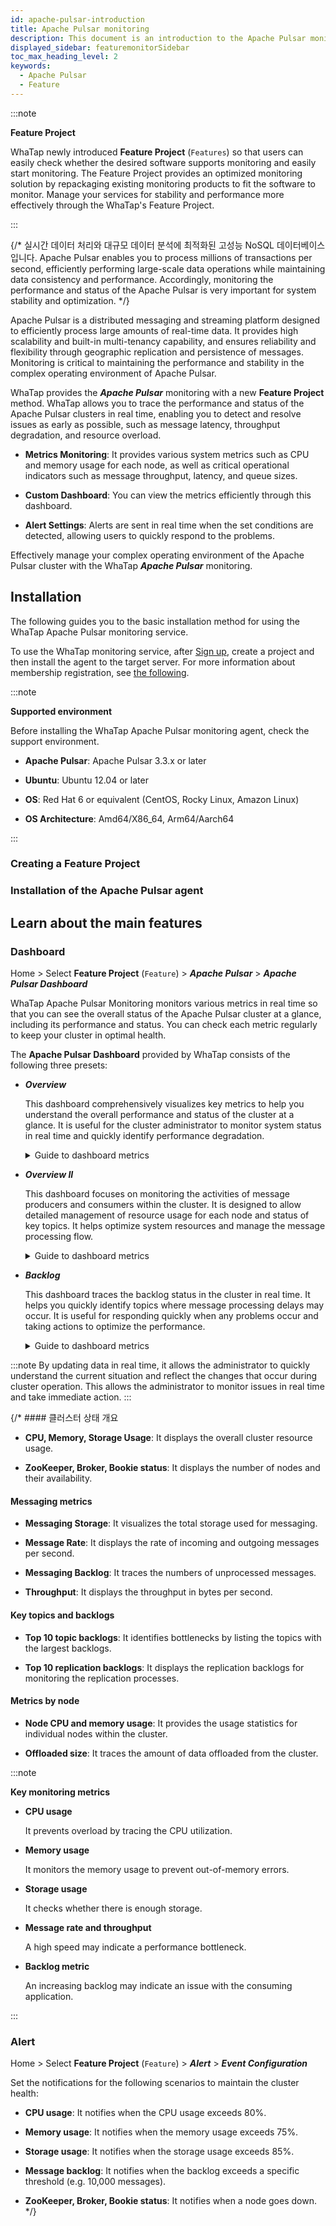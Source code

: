 ```yaml
---
id: apache-pulsar-introduction
title: Apache Pulsar monitoring
description: This document is an introduction to the Apache Pulsar monitoring product.
displayed_sidebar: featuremonitorSidebar
toc_max_heading_level: 2
keywords:
  - Apache Pulsar
  - Feature
---
```



:::note

**Feature Project**<ScrollToLink anchor='feature-project' />

WhaTap newly introduced **Feature Project** (<code class='Features'>Features</code>) so that users can easily check whether the desired software supports monitoring and easily start monitoring. The Feature Project provides an optimized monitoring solution by repackaging existing monitoring products to fit the software to monitor. Manage your services for stability and performance more effectively through the WhaTap's Feature Project. 

:::

{/* 실시간 데이터 처리와 대규모 데이터 분석에 최적화된 고성능 NoSQL 데이터베이스입니다. Apache Pulsar enables you to process millions of transactions per second, efficiently performing large-scale data operations while maintaining data consistency and performance. Accordingly, monitoring the performance and status of the Apache Pulsar is very important for system stability and optimization. */}

Apache Pulsar is a distributed messaging and streaming platform designed to efficiently process large amounts of real-time data. It provides high scalability and built-in multi-tenancy capability, and ensures reliability and flexibility through geographic replication and persistence of messages. Monitoring is critical to maintaining the performance and stability in the complex operating environment of Apache Pulsar. 

WhaTap provides the ***Apache Pulsar*** monitoring with a new **Feature Project** method. WhaTap allows you to trace the performance and status of the Apache Pulsar clusters in real time, enabling you to detect and resolve issues as early as possible, such as message latency, throughput degradation, and resource overload. 

- **Metrics Monitoring**: It provides various system metrics such as CPU and memory usage for each node, as well as critical operational indicators such as message throughput, latency, and queue sizes. 

- **Custom Dashboard**: You can view the metrics efficiently through this dashboard.

- **Alert Settings**: Alerts are sent in real time when the set conditions are detected, allowing users to quickly respond to the problems.

Effectively manage your complex operating environment of the Apache Pulsar cluster with the WhaTap ***Apache Pulsar*** monitoring. 

## Installation

The following guides you to the basic installation method for using the WhaTap Apache Pulsar monitoring service. 

To use the WhaTap monitoring service, after [Sign up](https://www.whatap.io/en/signup/), create a project and then install the agent to the target server. For more information about membership registration, see [the following](../account/account-manage). 

:::note 

**Supported environment**<ScrollToLink anchor='apache-pulsar-supported-env' />

Before installing the WhaTap Apache Pulsar monitoring agent, check the support environment. 

- **Apache Pulsar**: Apache Pulsar 3.3.x or later 

- **Ubuntu**: Ubuntu 12.04 or later

- **OS**: Red Hat 6 or equivalent (CentOS, Rocky Linux, Amazon Linux)

- **OS Architecture**: Amd64/X86_64, Arm64/Aarch64

:::

### Creating a Feature Project


<CreateFeature />

### Installation of the Apache Pulsar agent

<InstallFeature name='Apache Pulsar Agent Installation' />

## Learn about the main features

### Dashboard

Home > Select **Feature Project** (<code class='Features'>Feature</code>) > ***Apache Pulsar*** > ***Apache Pulsar Dashboard***

WhaTap Apache Pulsar Monitoring monitors various metrics in real time so that you can see the overall status of the Apache Pulsar cluster at a glance, including its performance and status. You can check each metric regularly to keep your cluster in optimal health. 

The **Apache Pulsar Dashboard** provided by WhaTap consists of the following three presets:

- ***Overview*** 

  This dashboard comprehensively visualizes key metrics to help you understand the overall performance and status of the cluster at a glance. It is useful for the cluster administrator to monitor system status in real time and quickly identify performance degradation.

  <details>
  <summary>Guide to dashboard metrics</summary>

  ##### Summary information at the top of the dashboard

  - ***CPU***: It displays the number of CPU cores used in the cluster.

  - ***Memory***: It displays the total amount of memory in use in the cluster and the current memory usage.

  - ***ZooKeeper***: It displays the number of running ZooKeeper instances and their availability.

  - ***Broker***: It displays the number and status of active brokers.

  - ***Bookies***: It displays the number and status of BookKeeper nodes (Bookies) used in Apache Pulsar.

  - ***Broker Storage Size***: It displays the total amount of data stored in the broker.

  - ***Backlog***: By displaying the total size of unprocessed messages to determine the delay in message processing.

  ##### Performance graphs

  - ***Messaging Storage***: It traces the storage capacity variability by displaying the message storage usage over time.

  - ***Message Rate(msg/s)***: It graphically displays the number of messages processed per second, allowing you to monitor the message processing speed of the cluster.

  - ***Messaging Backlog***: It visualizes the number of messages waiting to be processed over time, allowing you to quickly identify message processing delays.

  - ***Throughput(bytes/s)***: It represents the amount of data processed per second and evaluates the data processing capability of the cluster.

  - ***Replication Backlog***: It displays the number of messages waiting to be replicated to other data centers.

  - ***Replication Throughput***: It represents the amount of data processed per second during data replication.

  - ***Replication Rate***: It displays the transmission speed of replication messages.

  - ***Subscription Unacked Messages***: It represents the number of subscribed messages that have not yet been acknowledged.

  ##### Top 10 backlogs

  - ***Top 10 topics backlog***: You can analyze the causes of message delays by listing the top 10 topics with the most backlog.

  - ***Top 10 Replication Backlog***: You can identify replication latency issues by listing the top 10 items with the most replication backlog.

  </details>

- ***Overview II***

  This dashboard focuses on monitoring the activities of message producers and consumers within the cluster. It is designed to allow detailed management of resource usage for each node and status of key topics. It helps optimize system resources and manage the message processing flow.

  <details>
  <summary>Guide to dashboard metrics</summary>

  - ***Consumers Count***: It displays the number of active consumers in the current cluster in real time, allowing you to monitor message consumption activities and analyze the impact of changes in the number of consumers on the system.

  - ***Producers Count***: It displays the number of active producers in the current cluster in real time, allowing you to monitor message production activities and analyze the impact of changes in the number of producers on the message production speed.

  - ***Messages In***: It displays the number of messages flowing into the cluster over time, helping you monitor message inflow rates to predict the system load and identify traffic fluctuations.

  - ***Subscriptions Count***: It displays the number of active subscriptions in the cluster in real time, helping you analyze the impact of increasing or decreasing subscriptions while processing system messages.

  - ***Offloaded Size***: It represents the size of data offloaded from the cluster to disk, and can be used to evaluate the data storage efficiency and manage the storage space for a long time.

  - ***Bytes In***: It displays the size of data flowing into the cluster in real time, helping you monitor the data inflow speed for managing the system performance and network load.

  - ***Node CPU***(Node CPU utilization): It graphically displays the CPU utilization of each node in the cluster, allowing you to monitor the performance by node and optimize the resource distribution.

  - ***Node Memory Used %***(Node Memory utilization): It displays the memory usage of each node in the cluster in real time, allowing you to monitor the memory usage to prevent performance degradation.

  - ***Top 10 Topics Unacked***: It lists the top 10 topics with the most unacknowledged messages, helping you identify and troubleshoot the cause of message acknowledgment delays in specific topics.

  - ***Top 10 Topics Storage***: It lists the top 10 topics that occupy the most storage space, allowing you to analyze the storage space occupied by specific topics to support efficient data management.

  </details>

- ***Backlog***

  This dashboard traces the backlog status in the cluster in real time. It helps you quickly identify topics where message processing delays may occur. It is useful for responding quickly when any problems occur and taking actions to optimize the performance.

  <details>
  <summary>Guide to dashboard metrics</summary>

  - ***Pulsar Backlog***: It visualizes the number of messages waiting to be processed in specific topics over time. It monitors the backlog status in real time to identify and respond to problems as early as possible when the system processing capacity is exceeded.

  - ***Top 20 Backlog Topics***: It lists the top 20 topics with the most backlogs. It displays the number of unprocessed and pending messages for each topic, allowing you to quickly identify problem topics and focus on resource management.

  - ***Recently***(recent message count): The ***Recently*** column next to each topic indicates the number of backlog messages that occurred recently. It helps you clearly understand the current status of the backlog and identify topics that require immediate response.

  </details>

:::note
By updating data in real time, it allows the administrator to quickly understand the current situation and reflect the changes that occur during cluster operation. This allows the administrator to monitor issues in real time and take immediate action.
:::

{/* #### 클러스터 상태 개요

- **CPU, Memory, Storage Usage**: It displays the overall cluster resource usage.

- **ZooKeeper, Broker, Bookie status**: It displays the number of nodes and their availability.

#### Messaging metrics

- **Messaging Storage**: It visualizes the total storage used for messaging.

- **Message Rate**: It displays the rate of incoming and outgoing messages per second.

- **Messaging Backlog**: It traces the numbers of unprocessed messages.

- **Throughput**: It displays the throughput in bytes per second.

#### Key topics and backlogs

- **Top 10 topic backlogs**: It identifies bottlenecks by listing the topics with the largest backlogs.

- **Top 10 replication backlogs**: It displays the replication backlogs for monitoring the replication processes.

#### Metrics by node

- **Node CPU and memory usage**: It provides the usage statistics for individual nodes within the cluster.

- **Offloaded size**: It traces the amount of data offloaded from the cluster.

:::note 

**Key monitoring metrics**

- **CPU usage**

  It prevents overload by tracing the CPU utilization.

- **Memory usage**

  It monitors the memory usage to prevent out-of-memory errors.

- **Storage usage**

  It checks whether there is enough storage.

- **Message rate and throughput**

  A high speed may indicate a performance bottleneck.

- **Backlog metric**

  An increasing backlog may indicate an issue with the consuming application.

:::

### Alert

Home > Select **Feature Project** (<code class='Features'>Feature</code>) > ***Alert*** > ***Event Configuration***

Set the notifications for the following scenarios to maintain the cluster health:

- **CPU usage**: It notifies when the CPU usage exceeds 80%.

- **Memory usage**: It notifies when the memory usage exceeds 75%.

- **Storage usage**: It notifies when the storage usage exceeds 85%.

- **Message backlog**: It notifies when the backlog exceeds a specific threshold (e.g. 10,000 messages).

- **ZooKeeper, Broker, Bookie status**: It notifies when a node goes down. */}
